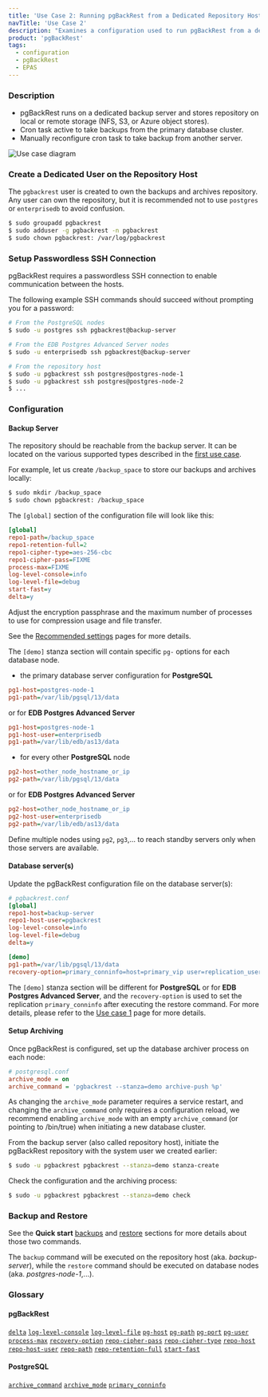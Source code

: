 ```yaml
---
title: 'Use Case 2: Running pgBackRest from a Dedicated Repository Host'
navTitle: 'Use Case 2'
description: "Examines a configuration used to run pgBackRest from a dedicated repository host"
product: 'pgBackRest'
tags:
  - configuration
  - pgBackRest
  - EPAS
---
```


### Description

* pgBackRest runs on a dedicated backup server and stores repository on local or remote storage (NFS, S3, or Azure object stores).
* Cron task active to take backups from the primary database cluster.
* Manually reconfigure cron task to take backup from another server.

![Use case diagram](images/use_case_2-01.png)

### Create a Dedicated User on the Repository Host

The `pgbackrest` user is created to own the backups and archives repository. Any user can own the repository, but it is recommended not to use `postgres` or `enterprisedb` to avoid confusion.

```bash
$ sudo groupadd pgbackrest
$ sudo adduser -g pgbackrest -n pgbackrest
$ sudo chown pgbackrest: /var/log/pgbackrest
```

### Setup Passwordless SSH Connection

pgBackRest requires a passwordless SSH connection to enable communication between the hosts.

The following example SSH commands should succeed without prompting you for a password:

```bash
# From the PostgreSQL nodes
$ sudo -u postgres ssh pgbackrest@backup-server

# From the EDB Postgres Advanced Server nodes
$ sudo -u enterprisedb ssh pgbackrest@backup-server

# From the repository host
$ sudo -u pgbackrest ssh postgres@postgres-node-1
$ sudo -u pgbackrest ssh postgres@postgres-node-2
$ ...
```

### Configuration

#### Backup Server

The repository should be reachable from the backup server. It can be located on the various supported types described in the [first use case](06-use_case_1#global-section).

For example, let us create `/backup_space` to store our backups and archives locally:

```bash
$ sudo mkdir /backup_space
$ sudo chown pgbackrest: /backup_space
```

The `[global]` section of the configuration file will look like this:

```ini
[global]
repo1-path=/backup_space
repo1-retention-full=2
repo1-cipher-type=aes-256-cbc
repo1-cipher-pass=FIXME
process-max=FIXME
log-level-console=info
log-level-file=debug
start-fast=y
delta=y
```

Adjust the encryption passphrase and the maximum number of processes to use for compression usage and file transfer.

See the [Recommended settings](05-retention_policy) pages for more details.

The `[demo]` stanza section will contain specific `pg-` options for each database node.

* the primary database server configuration for **PostgreSQL**

```ini
pg1-host=postgres-node-1
pg1-path=/var/lib/pgsql/13/data
```

or for **EDB Postgres Advanced Server**

```ini
pg1-host=postgres-node-1
pg1-host-user=enterprisedb
pg1-path=/var/lib/edb/as13/data
```

* for every other **PostgreSQL** node

```ini
pg2-host=other_node_hostname_or_ip
pg2-path=/var/lib/pgsql/13/data
```

or for **EDB Postgres Advanced Server**

```ini
pg2-host=other_node_hostname_or_ip
pg2-host-user=enterprisedb
pg2-path=/var/lib/edb/as13/data
```

Define multiple nodes using `pg2`, `pg3`,... to reach standby servers only when those servers are available.

#### Database server(s)

Update the pgBackRest configuration file on the database server(s):

```ini
# pgbackrest.conf
[global]
repo1-host=backup-server
repo1-host-user=pgbackrest
log-level-console=info
log-level-file=debug
delta=y

[demo]
pg1-path=/var/lib/pgsql/13/data
recovery-option=primary_conninfo=host=primary_vip user=replication_user ...
```

The `[demo]` stanza section will be different for **PostgreSQL** or for **EDB Postgres Advanced Server**, and the `recovery-option` is used to set the replication `primary_conninfo` after executing the restore command. For more details, please refer to the [Use case 1](06-use_case_1#stanza-section) page for more details.

#### Setup Archiving

Once pgBackRest is configured, set up the database archiver process on each node:

```ini
# postgresql.conf
archive_mode = on
archive_command = 'pgbackrest --stanza=demo archive-push %p'
```

As changing the `archive_mode` parameter requires a service restart, and changing the `archive_command` only requires a configuration reload, we recommend enabling `archive_mode` with an empty `archive_command` (or pointing to /bin/true) when initiating a new database cluster.

From the backup server (also called repository host), initiate the pgBackRest repository with the system user we created earlier:

```bash
$ sudo -u pgbackrest pgbackrest --stanza=demo stanza-create
```

Check the configuration and the archiving process:

```bash
$ sudo -u pgbackrest pgbackrest --stanza=demo check
```

### Backup and Restore

See the **Quick start** [backups](03-quick_start#backups) and [restore](03-quick_start#restore) sections for more details about those two commands.

The `backup` command will be executed on the repository host (aka. _backup-server_), while the `restore` command should be executed on database nodes (aka. _postgres-node-1_,...).

### Glossary

#### pgBackRest

[`delta`](https://pgbackrest.org/configuration.html#section-general/option-delta)
[`log-level-console`](https://pgbackrest.org/configuration.html#section-log/option-log-level-console)
[`log-level-file`](https://pgbackrest.org/configuration.html#section-log/option-log-level-file)
[`pg-host`](https://pgbackrest.org/configuration.html#section-stanza/option-pg-host)
[`pg-path`](https://pgbackrest.org/configuration.html#section-stanza/option-pg-path)
[`pg-port`](https://pgbackrest.org/configuration.html#section-stanza/option-pg-port)
[`pg-user`](https://pgbackrest.org/configuration.html#section-stanza/option-pg-user)
[`process-max`](https://pgbackrest.org/configuration.html#section-general/option-process-max)
[`recovery-option`](https://pgbackrest.org/configuration.html#section-restore/option-recovery-option)
[`repo-cipher-pass`](https://pgbackrest.org/configuration.html#section-repository/option-repo-cipher-pass)
[`repo-cipher-type`](https://pgbackrest.org/configuration.html#section-repository/option-repo-cipher-type)
[`repo-host`](https://pgbackrest.org/configuration.html#section-repository/option-repo-host)
[`repo-host-user`](https://pgbackrest.org/configuration.html#section-repository/option-repo-host-user)
[`repo-path`](https://pgbackrest.org/configuration.html#section-repository/option-repo-path)
[`repo-retention-full`](https://pgbackrest.org/configuration.html#section-repository/option-repo-retention-full)
[`start-fast`](https://pgbackrest.org/configuration.html#section-backup/option-start-fast)

#### PostgreSQL

[`archive_command`](https://www.postgresql.org/docs/current/runtime-config-wal.html#GUC-ARCHIVE-COMMAND)
[`archive_mode`](https://www.postgresql.org/docs/current/runtime-config-wal.html#GUC-ARCHIVE-MODE)
[`primary_conninfo`](https://www.postgresql.org/docs/current/runtime-config-replication.html#GUC-PRIMARY-CONNINFO)
